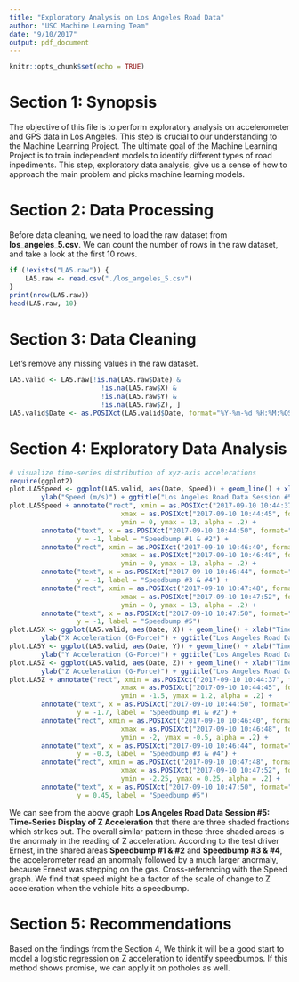 ```yaml
---
title: "Exploratory Analysis on Los Angeles Road Data"
author: "USC Machine Learning Team"
date: "9/10/2017"
output: pdf_document
---
```


```r
knitr::opts_chunk$set(echo = TRUE)
```

# Section 1: Synopsis

The objective of this file is to perform exploratory analysis on accelerometer and GPS data in Los Angeles. This step is crucial to our understanding to the Machine Learning Project. The ultimate goal of the Machine Learning Project is to train independent models to identify different types of road inpediments. This step, exploratory data analysis, give us a sense of how to approach the main problem and picks machine learning models.

# Section 2: Data Processing

Before data cleaning, we need to load the raw dataset from **los_angeles_5.csv**. We can count the number of rows in the raw dataset, and take a look at the first 10 rows.

```r
if (!exists("LA5.raw")) {
    LA5.raw <- read.csv("./los_angeles_5.csv")
}
print(nrow(LA5.raw))
head(LA5.raw, 10)
```

# Section 3: Data Cleaning

Let's remove any missing values in the raw dataset.

```r
LA5.valid <- LA5.raw[!is.na(LA5.raw$Date) &
                       !is.na(LA5.raw$X) &
                       !is.na(LA5.raw$Y) &
                       !is.na(LA5.raw$Z), ]
LA5.valid$Date <- as.POSIXct(LA5.valid$Date, format="%Y-%m-%d %H:%M:%OS")
```

# Section 4: Exploratory Data Analysis

```r
# visualize time-series distribution of xyz-axis accelerations
require(ggplot2)
plot.LA5Speed <- ggplot(LA5.valid, aes(Date, Speed)) + geom_line() + xlab("Time (Morning, Sept. 10th, 2017)") + 
        ylab("Speed (m/s)") + ggtitle("Los Angeles Road Data Session #5: Time-Series Display of Speed")
plot.LA5Speed + annotate("rect", xmin = as.POSIXct("2017-09-10 10:44:37", format="%Y-%m-%d %H:%M:%OS"), 
                            xmax = as.POSIXct("2017-09-10 10:44:45", format="%Y-%m-%d %H:%M:%OS"), 
                            ymin = 0, ymax = 13, alpha = .2) + 
        annotate("text", x = as.POSIXct("2017-09-10 10:44:50", format="%Y-%m-%d %H:%M:%OS"), 
                 y = -1, label = "Speedbump #1 & #2") +
        annotate("rect", xmin = as.POSIXct("2017-09-10 10:46:40", format="%Y-%m-%d %H:%M:%OS"), 
                            xmax = as.POSIXct("2017-09-10 10:46:48", format="%Y-%m-%d %H:%M:%OS"), 
                            ymin = 0, ymax = 13, alpha = .2) + 
        annotate("text", x = as.POSIXct("2017-09-10 10:46:44", format="%Y-%m-%d %H:%M:%OS"), 
                 y = -1, label = "Speedbump #3 & #4") +
        annotate("rect", xmin = as.POSIXct("2017-09-10 10:47:48", format="%Y-%m-%d %H:%M:%OS"), 
                            xmax = as.POSIXct("2017-09-10 10:47:52", format="%Y-%m-%d %H:%M:%OS"), 
                            ymin = 0, ymax = 13, alpha = .2) +
        annotate("text", x = as.POSIXct("2017-09-10 10:47:50", format="%Y-%m-%d %H:%M:%OS"), 
                 y = -1, label = "Speedbump #5")
plot.LA5X <- ggplot(LA5.valid, aes(Date, X)) + geom_line() + xlab("Time (Morning, Sept. 10th, 2017)") + 
        ylab("X Acceleration (G-Force)") + ggtitle("Los Angeles Road Data Session #5: Time-Series Display of X Acceleration")
plot.LA5Y <- ggplot(LA5.valid, aes(Date, Y)) + geom_line() + xlab("Time (Morning, Sept. 10th, 2017)") + 
        ylab("Y Acceleration (G-Force)") + ggtitle("Los Angeles Road Data Session #5: Time-Series Display of Y Acceleration")
plot.LA5Z <- ggplot(LA5.valid, aes(Date, Z)) + geom_line() + xlab("Time (Morning, Sept. 10th, 2017)") + 
        ylab("Z Acceleration (G-Force)") + ggtitle("Los Angeles Road Data Session #5: Time-Series Display of Z Acceleration")
plot.LA5Z + annotate("rect", xmin = as.POSIXct("2017-09-10 10:44:37", format="%Y-%m-%d %H:%M:%OS"), 
                            xmax = as.POSIXct("2017-09-10 10:44:45", format="%Y-%m-%d %H:%M:%OS"), 
                            ymin = -1.5, ymax = 1.2, alpha = .2) + 
        annotate("text", x = as.POSIXct("2017-09-10 10:44:50", format="%Y-%m-%d %H:%M:%OS"), 
                 y = -1.7, label = "Speedbump #1 & #2") +
        annotate("rect", xmin = as.POSIXct("2017-09-10 10:46:40", format="%Y-%m-%d %H:%M:%OS"), 
                            xmax = as.POSIXct("2017-09-10 10:46:48", format="%Y-%m-%d %H:%M:%OS"), 
                            ymin = -2, ymax = -0.5, alpha = .2) + 
        annotate("text", x = as.POSIXct("2017-09-10 10:46:44", format="%Y-%m-%d %H:%M:%OS"), 
                 y = -0.3, label = "Speedbump #3 & #4") +
        annotate("rect", xmin = as.POSIXct("2017-09-10 10:47:48", format="%Y-%m-%d %H:%M:%OS"), 
                            xmax = as.POSIXct("2017-09-10 10:47:52", format="%Y-%m-%d %H:%M:%OS"), 
                            ymin = -2.25, ymax = 0.25, alpha = .2) +
        annotate("text", x = as.POSIXct("2017-09-10 10:47:50", format="%Y-%m-%d %H:%M:%OS"), 
                 y = 0.45, label = "Speedbump #5")
```

We can see from the above graph **Los Angeles Road Data Session #5: Time-Series Display of Z Acceleration** that there are three shaded fractions which strikes out. The overall similar pattern in these three shaded areas is the anormaly in the reading of Z acceleration. According to the test driver Ernest, in the shared areas **Speedbump #1 & #2** and **Speedbump #3 & #4**, the accelerometer read an anormaly followed by a much larger anormaly, because Ernest was stepping on the gas. Cross-referencing with the Speed graph. We find that speed might be a factor of the scale of change to Z acceleration when the vehicle hits a speedbump.

# Section 5: Recommendations

Based on the findings from the Section 4, We think it will be a good start to model a logistic regression on Z acceleration to identify speedbumps. If this method shows promise, we can apply it on potholes as well.